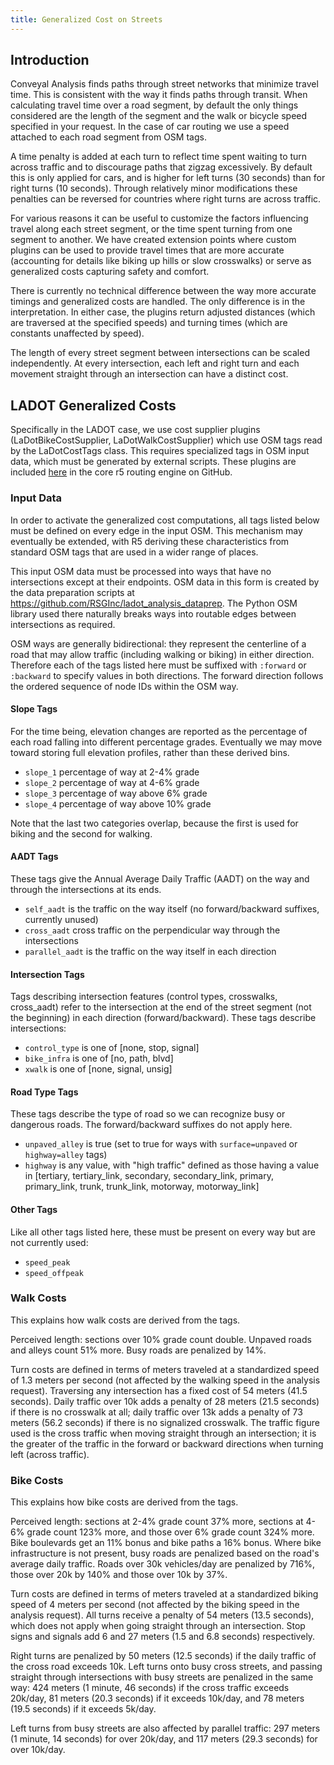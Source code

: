 ```yaml
---
title: Generalized Cost on Streets
---
```



## Introduction

Conveyal Analysis finds paths through street networks that minimize travel time. This is consistent with the way it finds paths through transit. When calculating travel time over a road segment, by default the only things considered are the length of the segment and the walk or bicycle speed specified in your request. In the case of car routing we use a speed attached to each road segment from OSM tags.

A time penalty is added at each turn to reflect time spent waiting to turn across traffic and to discourage paths that zigzag excessively. By default this is only applied for cars, and is higher for left turns (30 seconds) than for right turns (10 seconds). Through relatively minor modifications these penalties can be reversed for countries where right turns are across traffic.

For various reasons it can be useful to customize the factors influencing travel along each street segment, or the time spent turning from one segment to another. We have created extension points where custom plugins can be used to provide travel times that are more accurate (accounting for details like biking up hills or slow crosswalks) or serve as generalized costs capturing safety and comfort.

There is currently no technical difference between the way more accurate timings and generalized costs are handled. The only difference is in the interpretation. In either case, the plugins return adjusted distances (which are traversed at the specified speeds) and turning times (which are constants unaffected by speed).

The length of every street segment between intersections can be scaled independently. At every intersection, each left and right turn and each movement straight through an intersection can have a distinct cost.

## LADOT Generalized Costs

Specifically in the LADOT case, we use cost supplier plugins (LaDotBikeCostSupplier, LaDotWalkCostSupplier) which use OSM tags read by the LaDotCostTags class. This requires specialized tags in OSM input data, which must be generated by external scripts. These plugins are included [here](https://github.com/conveyal/r5/blob/dev/src/main/java/com/conveyal/r5/streets/LaDotWalkCostSupplier.java) in the core r5 routing engine on GitHub.

### Input Data

In order to activate the generalized cost computations, all tags listed below must be defined on every edge in the input OSM. This mechanism may eventually be extended, with R5 deriving these characteristics from standard OSM tags that are used in a wider range of places.

This input OSM data must be processed into ways that have no intersections except at their endpoints. OSM data in this form is created by the data preparation scripts at https://github.com/RSGInc/ladot_analysis_dataprep. The Python OSM library used there naturally breaks ways into routable edges between intersections as required.

OSM ways are generally bidirectional: they represent the centerline of a road that may allow traffic (including walking or biking) in either direction. Therefore each of the tags listed here must be suffixed with `:forward` or `:backward` to specify values in both directions. The forward direction follows the ordered sequence of node IDs within the OSM way.

#### Slope Tags

For the time being, elevation changes are reported as the percentage of each road falling into different percentage grades. Eventually we may move toward storing full elevation profiles, rather than these derived bins.

- `slope_1` percentage of way at 2-4% grade
- `slope_2` percentage of way at 4-6% grade
- `slope_3` percentage of way above 6% grade 
- `slope_4` percentage of way above 10% grade

Note that the last two categories overlap, because the first is used for biking and the second for walking.

#### AADT Tags

These tags give the Annual Average Daily Traffic (AADT) on the way and through the intersections at its ends.

- `self_aadt` is the traffic on the way itself (no forward/backward suffixes, currently unused)
- `cross_aadt` cross traffic on the perpendicular way through the intersections
- `parallel_aadt` is the traffic on the way itself in each direction

#### Intersection Tags

Tags describing intersection features (control types, crosswalks, cross_aadt) refer to the intersection at the end of the street segment (not the beginning) in each direction (forward/backward). These tags describe intersections:

- `control_type` is one of [none, stop, signal]
- `bike_infra` is one of [no, path, blvd]
- `xwalk` is one of [none, signal, unsig]

#### Road Type Tags

These tags describe the type of road so we can recognize busy or dangerous roads. The forward/backward suffixes do not apply here.

- `unpaved_alley` is true (set to true for ways with `surface=unpaved` or `highway=alley` tags)
- `highway` is any value, with "high traffic" defined as those having a value in [tertiary, tertiary_link, secondary, secondary_link, primary, primary_link, trunk, trunk_link, motorway, motorway_link]

#### Other Tags

Like all other tags listed here, these must be present on every way but are not currently used:

- `speed_peak`
- `speed_offpeak` 

### Walk Costs

This explains how walk costs are derived from the tags. 

Perceived length: sections over 10% grade count double. Unpaved roads and alleys count 51% more. Busy roads are penalized by 14%.

Turn costs are defined in terms of meters traveled at a standardized speed of 1.3 meters per second (not affected by the walking speed in the analysis request). Traversing any intersection has a fixed cost of 54 meters (41.5 seconds). Daily traffic over 10k adds a penalty of 28 meters (21.5 seconds) if there is no crosswalk at all; daily traffic over 13k adds a penalty of 73 meters (56.2 seconds) if there is no signalized crosswalk. The traffic figure used is the cross traffic when moving straight through an intersection; it is the greater of the traffic in the forward or backward directions when turning left (across traffic). 

### Bike Costs

This explains how bike costs are derived from the tags.

Perceived length: sections at 2-4% grade count 37% more, sections at 4-6% grade count 123% more, and those over 6% grade count 324% more. Bike boulevards get an 11% bonus and bike paths a 16% bonus. Where bike infrastructure is not present, busy roads are penalized based on the road's average daily traffic. Roads over 30k vehicles/day are penalized by 716%, those over 20k by 140% and those over 10k by 37%.

Turn costs are defined in terms of meters traveled at a standardized biking speed of 4 meters per second (not affected by the biking speed in the analysis request). All turns receive a penalty of 54 meters (13.5 seconds), which does not apply when going straight through an intersection. Stop signs and signals add 6 and 27 meters (1.5 and 6.8 seconds) respectively. 

Right turns are penalized by 50 meters (12.5 seconds) if the daily traffic of the cross road exceeds 10k. Left turns onto busy cross streets, and passing straight through intersections with busy streets are penalized in the same way: 424 meters (1 minute, 46 seconds) if the cross traffic exceeds 20k/day, 81 meters (20.3 seconds) if it exceeds 10k/day, and 78 meters (19.5 seconds) if it exceeds 5k/day.

Left turns from busy streets are also affected by parallel traffic: 297 meters (1 minute, 14 seconds) for over 20k/day, and 117 meters (29.3 seconds) for over 10k/day.

